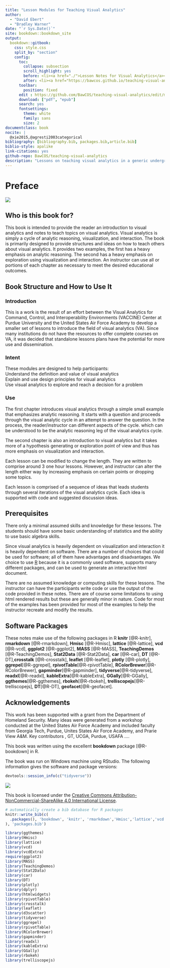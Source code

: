 ```yaml
--- 
title: "Lesson Modules for Teaching Visual Analytics"
author: 
  - "David Ebert"
  - "Bradley Warner"
date: "`r Sys.Date()`"
site: bookdown::bookdown_site
output: 
  bookdown::gitbook:
    css: style.css
    split_by: "section"
    config:
      toc:
        collapse: subsection
        scroll_highlight: yes
        before: <li><a href="./">Lesson Notes for Visual Analytics</a></li>
        after: <li><a href="https://bawcos.github.io/teaching-visual-analytics/" target="blank">Published with bookdown</a></li>
      toolbar:
        position: fixed
      edit : https://github.com/BawCOS/teaching-visual-analytics/edit/master/%s
      download: ["pdf", "epub"]
      search: yes
      fontsettings:
        theme: white
        family: sans
        size: 2
documentclass: book
nocite: | 
  @xie2015,@agresti2003categorical
bibliography: [bibliography.bib, packages.bib,article.bib]
biblio-style: apalike
link-citations: yes
github-repo: BawCOS/teaching-visual-analytics
description: "Lessons on teaching visual analytics in a generic undergraduate classroom"
---
```


# Preface {-}

![](./images/Teaching_Visual_Analytics.jpg)  




## Who is this book for?

This book is intended to provide the reader an introduction to visual analytics and notes to teach topics on visual analytics. Visual analytics is simply a cycle of analytic reasoning, visualization, and interaction. The book is primarily designed to provide structures and ideas on how to teach others about visual analytics. It provides two examples, the first has a heavy emphasis on analytic reasoning. The second has a heavy emphasis on exploration using visualization and interaction. An instructor can use all or portions of each chapter as necessary to meet the desired educational outcomes. 

## Book Structure and How to Use It

### Introduction  

This is a work is the result of an effort between the Visual Analytics for Command, Control, and Interoperability Environments (VACCINE) Center at Purdue University and the United States Air Force Academy to develop a smaller set of lessons to introduce the field of visual analytics (VA).  Since many institutions do not have the resources to offer complete courses on VA, it was decided that standalone lessons plans have the potential for more use and dissemination.   

### Intent  

These modules are designed to help participants:  
Understand the definition and value of visual analytics  
Explain and use design principles for visual analytics  
Use visual analytics to explore and reach a decision for a problem

### Use  

The first chapter introduces visual analytics through a simple small example that emphasizes analytic reasoning. It starts with a question and proceeds through the visual analytic cycle in an attempt to answer the question. In the process, the reader/instructor can different aspects of the cycle.  which can be understood to be the analytic reasoning leg of the visual analytics cycle. 

The second chapter is also an introduction to visual analytics but it takes more of a hypothesis generating or exploration point of view and thus has more emphasis on visualization and interaction. 

Each lesson can be modified to change the length. They are written to comprise around 3 one hour lessons. However, and instructor can alter the length either way by increasing emphasis on certain points or dropping some topics.

Each lesson is comprised of a sequence of ideas that leads students through several iterations of the visual analytics cycle. Each idea is supported with code and suggested discussion ideas.


## Prerequisites

There only a minimal assumed skills and knowledge for these lessons. The students should have some basic understanding of statistics and the ability to use basic algebra skills.  

Since visual analytics is heavily dependent on visualization and interaction it is heavily dependent on software. There are a number of choices that could be used for software; all of them have advantages and disadvantages. We choice to use [R](https://cran.r-project.org) because it is a commonly used software, supports many different packages, and can be used to generate an interactive html document. 

There are no assumed knowledge or computing skills for these lessons. The instructor can have the participants write code or use the output of the code provided in these notes. There are of course some limitations to using html rendered results but these are generally minor in nature. Code for most of the examples has been provided for most of the examples to help the instructor recreate and modify the results.

## Software Packages   

These notes make use of the following packages in R **knitr** [@R-knitr], **rmarkdown** [@R-rmarkdown], **Hmisc** [@R-Hmisc], **lattice** [@R-lattice], **vcd** [@R-vcd], **ggplot2** [@R-ggplot2], **MASS** [@R-MASS], **TeachingDemos** [@R-TeachingDemos], **Stat2Data** [@R-Stat2Data], **car** [@R-car], **DT** [@R-DT],**crosstalk** [@R-crosstalk], **leaflet** [@R-leaflet], **plotly** [@R-plotly], **ggrepel**[@R-ggrepel], **rpivotTable**[@R-rpivotTable], **RColorBrewer**[@R-RColorBrewer], **gapminder**[@R-gapminder], **tidyverse**[@R-tidyverse], **readxl**[@R-readxl], **kableExtra**[@R-kableExtra], **GGally**[@R-GGally], **ggthemes**[@R-ggthemes], **rbokeh**[@R-rbokeh], **trelliscopejs**[@R-trelliscopejs], **DT**[@R-DT], **geofacet**[@R-geofacet].

## Acknowledgements 

This work has been supported with a grant from the Department of Homeland Security. Many ideas were generated from a workshop conducted at the United States Air Force Academy and included faculty from Georgia Tech, Purdue, Unites States Air Force Academy, and Prarie View A&M. Key contributors , GT, UCGA, Purdue, USAFA ....

This book was written using the excellent **bookdown** package [@R-bookdown] in R.

The book was run on Windows machine using RStudio. The following information gives the software and package versions:

```r
devtools::session_info(c("tidyverse"))
```

![](./images/by-nc-sa.png)  

This book is licensed under the [Creative Commons Attribution-NonCommercial-ShareAlike 4.0 International License](http://creativecommons.org/licenses/by-nc-sa/4.0/).



```r
# automatically create a bib database for R packages
knitr::write_bib(c(
  .packages(), 'bookdown', 'knitr', 'rmarkdown','Hmisc','lattice','vcd','ggplot2','MASS','TeachingDemos','Stat2Data','car','DT','leaflet','crosstalk','plotly','tidyr','vcdExtra','ggrepel', 'shiny', 'rpivotTable','ggrepel','d3scatter','RColorBrewer','gapminder','tidyverse','readxl','kableExtra','GGally','ggthemes','trelliscopejs','rbokeh','geofacet'
), 'packages.bib')
```


```r
library(ggthemes)
library(Hmisc)
library(lattice)
library(vcd)
library(vcdExtra)
require(ggplot2)
library(MASS)
library(TeachingDemos)
library(Stat2Data)
library(car)
library(DT)
library(plotly)
library(dplyr)
library(htmlwidgets)
library(rpivotTable)
library(crosstalk)
library(leaflet)
library(d3scatter)
library(tidyverse)
library(ggrepel)
library(rpivotTable)
library(RColorBrewer)
library(gapminder)
library(readxl)
library(kableExtra)
library(GGally)
library(rbokeh)
library(trelliscopejs)
```

